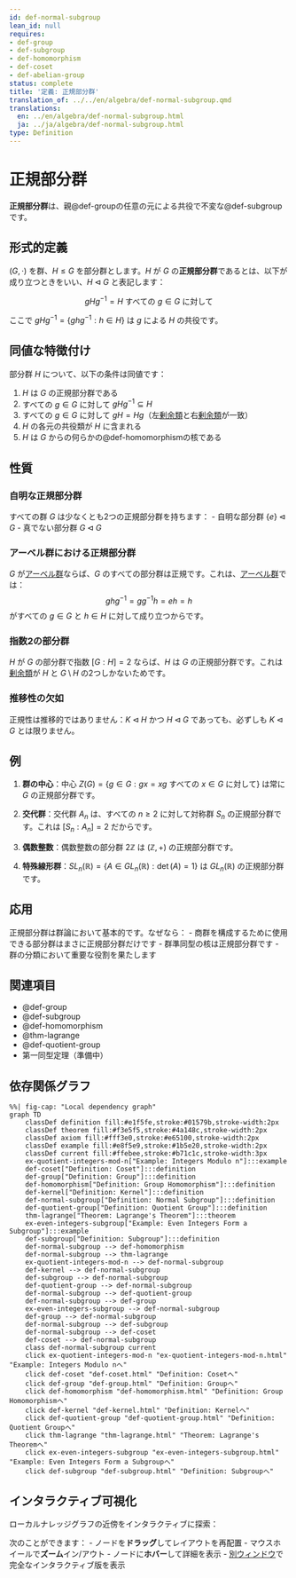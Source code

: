 ```yaml
---
id: def-normal-subgroup
lean_id: null
requires:
- def-group
- def-subgroup
- def-homomorphism
- def-coset
- def-abelian-group
status: complete
title: '定義: 正規部分群'
translation_of: ../../en/algebra/def-normal-subgroup.qmd
translations:
  en: ../en/algebra/def-normal-subgroup.html
  ja: ../ja/algebra/def-normal-subgroup.html
type: Definition
---
```


# 正規部分群 {#def-normal-subgroup}

**正規部分群**は、親@def-groupの任意の元による共役で不変な@def-subgroupです。

## 形式的定義

$(G, \cdot)$ を群、$H \leq G$ を部分群とします。$H$ が $G$ の**正規部分群**であるとは、以下が成り立つときをいい、$H \triangleleft G$ と表記します：

$$gHg^{-1} = H \text{ すべての } g \in G \text{ に対して}$$

ここで $gHg^{-1} = \{ghg^{-1} : h \in H\}$ は $g$ による $H$ の共役です。

## 同値な特徴付け

部分群 $H$ について、以下の条件は同値です：

1. $H$ は $G$ の正規部分群である
2. すべての $g \in G$ に対して $gHg^{-1} \subseteq H$
3. すべての $g \in G$ に対して $gH = Hg$（左[剰余類](def-coset.qmd)と右[剰余類](def-coset.qmd)が一致）
4. $H$ の各元の共役類が $H$ に含まれる
5. $H$ は $G$ からの何らかの@def-homomorphismの核である

## 性質

### 自明な正規部分群

すべての群 $G$ は少なくとも2つの正規部分群を持ちます：
- 自明な部分群 $\{e\} \triangleleft G$
- 真でない部分群 $G \triangleleft G$

### アーベル群における正規部分群

$G$ が[アーベル群](def-abelian-group.qmd)ならば、$G$ のすべての部分群は正規です。これは、[アーベル群](def-abelian-group.qmd)では：
$$ghg^{-1} = gg^{-1}h = eh = h$$
がすべての $g \in G$ と $h \in H$ に対して成り立つからです。

### 指数2の部分群

$H$ が $G$ の部分群で指数 $[G:H] = 2$ ならば、$H$ は $G$ の正規部分群です。これは[剰余類](def-coset.qmd)が $H$ と $G \setminus H$ の2つしかないためです。

### 推移性の欠如

正規性は推移的ではありません：$K \triangleleft H$ かつ $H \triangleleft G$ であっても、必ずしも $K \triangleleft G$ とは限りません。

## 例

1. **群の中心**：中心 $Z(G) = \{g \in G : gx = xg \text{ すべての } x \in G \text{ に対して}\}$ は常に $G$ の正規部分群です。

2. **交代群**：交代群 $A_n$ は、すべての $n \geq 2$ に対して対称群 $S_n$ の正規部分群です。これは $[S_n : A_n] = 2$ だからです。

3. **偶数整数**：偶数整数の部分群 $2\mathbb{Z}$ は $(\mathbb{Z}, +)$ の正規部分群です。

4. **特殊線形群**：$SL_n(\mathbb{R}) = \{A \in GL_n(\mathbb{R}) : \det(A) = 1\}$ は $GL_n(\mathbb{R})$ の正規部分群です。

## 応用

正規部分群は群論において基本的です。なぜなら：
- 商群を構成するために使用できる部分群はまさに正規部分群だけです
- 群準同型の核は正規部分群です
- 群の分類において重要な役割を果たします

## 関連項目

- @def-group
- @def-subgroup
- @def-homomorphism
- @thm-lagrange
- @def-quotient-group
- 第一同型定理（準備中）

## 依存関係グラフ

```mermaid
%%| fig-cap: "Local dependency graph"
graph TD
    classDef definition fill:#e1f5fe,stroke:#01579b,stroke-width:2px
    classDef theorem fill:#f3e5f5,stroke:#4a148c,stroke-width:2px
    classDef axiom fill:#fff3e0,stroke:#e65100,stroke-width:2px
    classDef example fill:#e8f5e9,stroke:#1b5e20,stroke-width:2px
    classDef current fill:#ffebee,stroke:#b71c1c,stroke-width:3px
    ex-quotient-integers-mod-n["Example: Integers Modulo n"]:::example
    def-coset["Definition: Coset"]:::definition
    def-group["Definition: Group"]:::definition
    def-homomorphism["Definition: Group Homomorphism"]:::definition
    def-kernel["Definition: Kernel"]:::definition
    def-normal-subgroup["Definition: Normal Subgroup"]:::definition
    def-quotient-group["Definition: Quotient Group"]:::definition
    thm-lagrange["Theorem: Lagrange's Theorem"]:::theorem
    ex-even-integers-subgroup["Example: Even Integers Form a Subgroup"]:::example
    def-subgroup["Definition: Subgroup"]:::definition
    def-normal-subgroup --> def-homomorphism
    def-normal-subgroup --> thm-lagrange
    ex-quotient-integers-mod-n --> def-normal-subgroup
    def-kernel --> def-normal-subgroup
    def-subgroup --> def-normal-subgroup
    def-quotient-group --> def-normal-subgroup
    def-normal-subgroup --> def-quotient-group
    def-normal-subgroup --> def-group
    ex-even-integers-subgroup --> def-normal-subgroup
    def-group --> def-normal-subgroup
    def-normal-subgroup --> def-subgroup
    def-normal-subgroup --> def-coset
    def-coset --> def-normal-subgroup
    class def-normal-subgroup current
    click ex-quotient-integers-mod-n "ex-quotient-integers-mod-n.html" "Example: Integers Modulo nへ"
    click def-coset "def-coset.html" "Definition: Cosetへ"
    click def-group "def-group.html" "Definition: Groupへ"
    click def-homomorphism "def-homomorphism.html" "Definition: Group Homomorphismへ"
    click def-kernel "def-kernel.html" "Definition: Kernelへ"
    click def-quotient-group "def-quotient-group.html" "Definition: Quotient Groupへ"
    click thm-lagrange "thm-lagrange.html" "Theorem: Lagrange's Theoremへ"
    click ex-even-integers-subgroup "ex-even-integers-subgroup.html" "Example: Even Integers Form a Subgroupへ"
    click def-subgroup "def-subgroup.html" "Definition: Subgroupへ"
```

## インタラクティブ可視化

ローカルナレッジグラフの近傍をインタラクティブに探索：

::: {.graph-viz data-id="def-normal-subgroup" data-width="700" data-height="500"}
:::

次のことができます：
- ノードを**ドラッグ**してレイアウトを再配置
- マウスホイールで**ズーム**イン/アウト
- ノードに**ホバー**して詳細を表示
- [別ウィンドウ](../../output/interactive/def-normal-subgroup.html){target="_blank"}で完全なインタラクティブ版を表示
